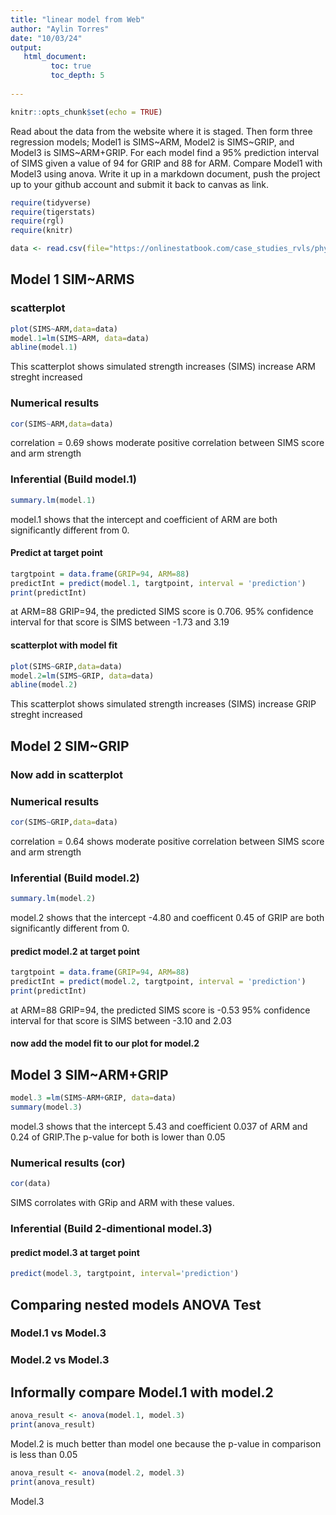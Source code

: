 ```yaml
---
title: "linear model from Web"
author: "Aylin Torres"
date: "10/03/24"
output:
   html_document:
         toc: true
         toc_depth: 5
        
---
```


```r
knitr::opts_chunk$set(echo = TRUE)
```

Read about the data from the website where it is staged.  Then form three regression models; Model1 is SIMS~ARM, Model2 is SIMS~GRIP, and Model3 is SIMS~ARM+GRIP. For each model find a 95% prediction interval of SIMS given a value of 94  for GRIP and 88 for ARM. Compare Model1 with Model3 using anova. Write it up in a markdown document, push the project up to your github account and submit it back to canvas as link. 

 


```r
require(tidyverse)
require(tigerstats)
require(rgl)
require(knitr)

```

```r
data <- read.csv(file="https://onlinestatbook.com/case_studies_rvls/physical_strength/data.txt",sep="",header=TRUE)  

```

## Model 1 SIM~ARMS

### scatterplot

```r
plot(SIMS~ARM,data=data)
model.1=lm(SIMS~ARM, data=data)
abline(model.1)
```

 This scatterplot shows simulated strength increases (SIMS) increase ARM streght increased


### Numerical results

```r
cor(SIMS~ARM,data=data)
```
correlation = 0.69 shows moderate positive correlation between SIMS score and arm strength


### Inferential  (Build model.1)

```r
summary.lm(model.1)
```

model.1 shows that the intercept and coefficient of ARM are both significantly different from 0.

#### Predict at target point

```r
targtpoint = data.frame(GRIP=94, ARM=88)
predictInt = predict(model.1, targtpoint, interval = 'prediction') 
print(predictInt)
```

at ARM=88 GRIP=94, the predicted SIMS score is 0.706. 95% confidence interval for that score is SIMS between -1.73 and 3.19

#### scatterplot with model fit
  
```r
plot(SIMS~GRIP,data=data)
model.2=lm(SIMS~GRIP, data=data)
abline(model.2)
```
This scatterplot shows simulated strength increases (SIMS) increase GRIP streght increased


## Model 2 SIM~GRIP


### Now add in scatterplot


### Numerical results 
```r
cor(SIMS~GRIP,data=data)
```
correlation = 0.64 shows moderate positive correlation between SIMS score and arm strength

### Inferential  (Build model.2)

```r
summary.lm(model.2)
```
model.2 shows that the intercept -4.80 and coefficent 0.45 of GRIP are both significantly different from 0.

#### predict model.2 at target point

```r
targtpoint = data.frame(GRIP=94, ARM=88)
predictInt = predict(model.2, targtpoint, interval = 'prediction') 
print(predictInt)
```
at ARM=88 GRIP=94, the predicted SIMS score is -0.53 95% confidence interval for that score is SIMS between -3.10 and 2.03


#### now add the model fit to our plot for model.2
  


## Model 3 SIM~ARM+GRIP

```r
model.3 =lm(SIMS~ARM+GRIP, data=data)
summary(model.3)
```
model.3 shows that the intercept 5.43 and coefficient 0.037 of ARM and 0.24 of GRIP.The p-value for both is lower than 0.05


### Numerical results (cor)

```r
cor(data)
```
SIMS  corrolates with GRip and ARM with these values.
  
### Inferential  (Build 2-dimentional model.3)

#### predict model.3 at target point

```r
predict(model.3, targtpoint, interval='prediction')
```
  

## Comparing nested models ANOVA Test


### Model.1 vs Model.3
### Model.2 vs Model.3

## Informally compare Model.1 with model.2

```r
anova_result <- anova(model.1, model.3)
print(anova_result)
```
Model.2 is  much better than model one because the p-value in comparison is less than 0.05


```r
anova_result <- anova(model.2, model.3)
print(anova_result)
```

Model.3